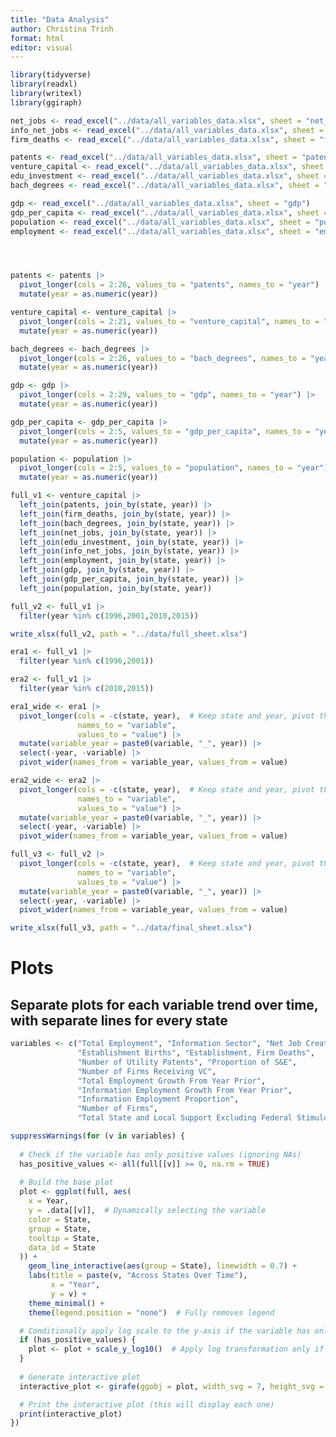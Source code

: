 ```yaml
---
title: "Data Analysis"
author: Christina Trinh
format: html
editor: visual
---
```


```r
library(tidyverse)
library(readxl)
library(writexl)
library(ggiraph)

net_jobs <- read_excel("../data/all_variables_data.xlsx", sheet = "net_jobs")
info_net_jobs <- read_excel("../data/all_variables_data.xlsx", sheet = "info_net_jobs")
firm_deaths <- read_excel("../data/all_variables_data.xlsx", sheet = "firm_deaths")

patents <- read_excel("../data/all_variables_data.xlsx", sheet = "patents")
venture_capital <- read_excel("../data/all_variables_data.xlsx", sheet = "venture_capital")
edu_investment <- read_excel("../data/all_variables_data.xlsx", sheet = "edu_investment")
bach_degrees <- read_excel("../data/all_variables_data.xlsx", sheet = "bach_degrees")

gdp <- read_excel("../data/all_variables_data.xlsx", sheet = "gdp")
gdp_per_capita <- read_excel("../data/all_variables_data.xlsx", sheet = "gdp_per_capita")
population <- read_excel("../data/all_variables_data.xlsx", sheet = "population")
employment <- read_excel("../data/all_variables_data.xlsx", sheet = "employment")





```

```r
patents <- patents |>
  pivot_longer(cols = 2:26, values_to = "patents", names_to = "year") |>
  mutate(year = as.numeric(year))

venture_capital <- venture_capital |>
  pivot_longer(cols = 2:21, values_to = "venture_capital", names_to = "year") |>
  mutate(year = as.numeric(year))

bach_degrees <- bach_degrees |>
  pivot_longer(cols = 2:26, values_to = "bach_degrees", names_to = "year") |>
  mutate(year = as.numeric(year))

gdp <- gdp |>
  pivot_longer(cols = 2:29, values_to = "gdp", names_to = "year") |>
  mutate(year = as.numeric(year))

gdp_per_capita <- gdp_per_capita |>
  pivot_longer(cols = 2:5, values_to = "gdp_per_capita", names_to = "year") |>
  mutate(year = as.numeric(year))

population <- population |>
  pivot_longer(cols = 2:5, values_to = "population", names_to = "year") |>
  mutate(year = as.numeric(year))
```

```r
full_v1 <- venture_capital |>
  left_join(patents, join_by(state, year)) |>
  left_join(firm_deaths, join_by(state, year)) |>
  left_join(bach_degrees, join_by(state, year)) |>
  left_join(net_jobs, join_by(state, year)) |>
  left_join(edu_investment, join_by(state, year)) |>
  left_join(info_net_jobs, join_by(state, year)) |>
  left_join(employment, join_by(state, year)) |>
  left_join(gdp, join_by(state, year)) |>
  left_join(gdp_per_capita, join_by(state, year)) |>
  left_join(population, join_by(state, year))
```

```r
full_v2 <- full_v1 |>
  filter(year %in% c(1996,2001,2010,2015))

write_xlsx(full_v2, path = "../data/full_sheet.xlsx")

era1 <- full_v1 |>
  filter(year %in% c(1996,2001))

era2 <- full_v1 |>
  filter(year %in% c(2010,2015))

era1_wide <- era1 |>
  pivot_longer(cols = -c(state, year),  # Keep state and year, pivot the rest
               names_to = "variable", 
               values_to = "value") |>
  mutate(variable_year = paste0(variable, "_", year)) |>
  select(-year, -variable) |>
  pivot_wider(names_from = variable_year, values_from = value)

era2_wide <- era2 |>
  pivot_longer(cols = -c(state, year),  # Keep state and year, pivot the rest
               names_to = "variable", 
               values_to = "value") |>
  mutate(variable_year = paste0(variable, "_", year)) |>
  select(-year, -variable) |>
  pivot_wider(names_from = variable_year, values_from = value)

full_v3 <- full_v2 |>
  pivot_longer(cols = -c(state, year),  # Keep state and year, pivot the rest
               names_to = "variable", 
               values_to = "value") |>
  mutate(variable_year = paste0(variable, "_", year)) |>
  select(-year, -variable) |>
  pivot_wider(names_from = variable_year, values_from = value)

write_xlsx(full_v3, path = "../data/final_sheet.xlsx")

```

# Plots

## Separate plots for each variable trend over time, with separate lines for every state

```r

variables <- c("Total Employment", "Information Sector", "Net Job Creation", 
               "Establishment Births", "Establishment, Firm Deaths", 
               "Number of Utility Patents", "Proportion of S&E", 
               "Number of Firms Receiving VC",
               "Total Employment Growth From Year Prior",
               "Information Employment Growth From Year Prior",
               "Information Employment Proportion",
               "Number of Firms", 
               "Total State and Local Support Excluding Federal Stimulus")

```

```r
suppressWarnings(for (v in variables) {
  
  # Check if the variable has only positive values (ignoring NAs)
  has_positive_values <- all(full[[v]] >= 0, na.rm = TRUE)
  
  # Build the base plot
  plot <- ggplot(full, aes(
    x = Year,
    y = .data[[v]],  # Dynamically selecting the variable
    color = State,
    group = State,
    tooltip = State,
    data_id = State
  )) +
    geom_line_interactive(aes(group = State), linewidth = 0.7) + 
    labs(title = paste(v, "Across States Over Time"),
         x = "Year",
         y = v) +
    theme_minimal() +
    theme(legend.position = "none")  # Fully removes legend

  # Conditionally apply log scale to the y-axis if the variable has only positive values
  if (has_positive_values) {
    plot <- plot + scale_y_log10()  # Apply log transformation only if all values are positive
  }
  
  # Generate interactive plot
  interactive_plot <- girafe(ggobj = plot, width_svg = 7, height_svg = 4)

  # Print the interactive plot (this will display each one)
  print(interactive_plot)
})

```
